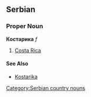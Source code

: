 ==Serbian==
===Proper Noun===
'''Костарика''' ''f''
#[[Costa Rica]]
====See Also====
*[[Kostarika]]
[[Category:Serbian country nouns]]